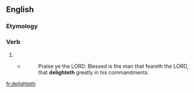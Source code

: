 ==English==

===Etymology===
{{suffix|delight|eth|lang=en}}

===Verb===
{{head|en|verb form}}

# {{en-archaic third-person singular of|delight}}
#* {{RQ:Authorized Version|Psalms|112|1}}
#*: Praise ye the LORD. Blessed is the man that feareth the LORD, that '''delighteth''' greatly in his commandments.

[[fr:delighteth]]